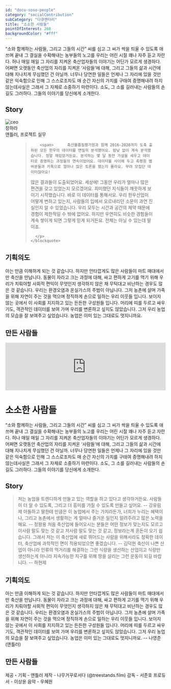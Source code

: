 ```yaml
---
id: "docu-soso-people"
category: "socialContribution"
subCategory: "다큐멘터리"
title: "소소한 사람들"
pointOfInterest: 260
backgroundColor: "#fff"
---
```


“소와 함께하는 사람들, 그리고 그들의 시간”
씨를 심고 그 씨가 싹을 틔울 수 있도록 애쓰며 끝내 그 결실을 수확해내는 농부들의 노고를 우리는 어린 시절 꽤나 자주 듣고 자란다. 허나 매일 매일 그 자리를 지켜온 축산업자들의 이야기는 어딘가 모르게 생경하다. 어쩌면 오랫동안 축산업의 자리를 지켜온 ‘사람들’에 대해, 그리고 그들의 삶과 시간에 대해 지나치게 무심했던 건 아닐까.
너무나 당연한 일들은 언제나 그 자리에 있을 것만 같은 익숙함으로 인해 그 스스로조차도 매 순간 자신의 가치를 구태여 증명해내려 하지 않는데사실은 그래서 그 자체로 소중하기 마련이다. 소도, 그 소를 길러내는 사람들의 손길도 그러하다.
그들의 이야기를 당신에게 소개한다.

## Story

<section className="text-center not-prose mb-8">
   <figcaption className="mt-6 flex items-center justify-center space-x-4 text-left">
      <img
        src="/images/people/chr.jpg"
        alt="ceo"
        className="w-14 h-14 rounded-full"
        loading="lazy"
      />
      <div>
        <div className="text-slate-900 font-semibold dark:text-white">
            장하라
        </div>
        <div className="mt-0.5 text-sm leading-6">앤틀러, 프로젝트 실무</div>
      </div>
    </figcaption>
  <figure className="inline-block">
    <blockquote>
      <p className="mt-6 max-w-3xl mx-auto text-lg inline-block">
    
        <span>      축산물품질평가원과 함께 2016-2020까지 도축 출하된 모든 한우의 데이터를 면밀히 분석했어요. 밤낮 없이 계속 분석했습니다. 정말 재밌었거든요. 분석하는 몇 달 동안 가설을 세우고 데이터로 증명하는 과정들의 연속이었어요. 데이터를 사이에 두고 축평원 멤버분들과 카톡으로 얼마나 많은 토론을 했는지 몰라요. 무려 모집단 데이터잖아요!
많은 결과들이 도출되었어요. 세상에! 그동안 우리가 얼마나 많은 편견을 갖고 있었는지 모르겠어요. 희미했던 지식들이 깨끗하게 보이기 시작했습니다. 바로 이 데이터를 통해서요. 우리 한우산업이 어떻게 변하고 있는지, 사람들의 입에서 오르내리던 소문이 과연 진실인지 알 수 있었습니다. 우리 모두는 시간과 공간의 제약 때문에 경험이 제한적일 수 밖에 없어요. 하지만 우연히도 비슷한 경험들이 계속 쌓이게 되면 그렇게 믿게 되거든요. 전체는 아닐 수 있는데 말이죠. </span>

      </p>
    </blockquote>

  </figure>
</section>

## 기획의도

아는 만큼 이해하게 되는 것 같습니다. 하지만 안타깝게도 많은 사람들이 마트
매대에서만 축산을 만납니다. 동물이 자라고 크는 과정에 대해, 싸고 편하게 고기를
먹기 위해 우리가 치뤄야할 사회적 편익이 무엇인지 생각하지 않은 채 무턱대고
비난하는 경우도 많은 것 같습니다. 우리는 환경오염과 온실가스의 주범이
아닙니다. 그저 농촌에 살며 가족을 위해 자연이 주는 것을 먹으며 정직하게 손으로
일하는 우리 이웃들 입니다. 보이지 않는 곳에서 이 사회를 지지하고 있는 든든한
구성원들 입니다. 머리에 띠를 두르고 싸우기도, 객관적인 데이터를 보여 가며
우리를 변론하고 싶지도 않았습니다. 그저 우리 농업의 모습을 잘 보여주고
싶었습니다. 농업은 이미 있는 그대로도 멋지니까요.

## 만든 사람들

<MadeBy />
<div className="rounded-xl mt-20 relative pb-[56.25%] pt-8 h-0 overflow-hidden">
  <iframe
    className="absolute top-0 left-0 w-full h-full"
    width="100%"
    height="auto"
    src="https://www.youtube.com/embed/RPc3bnRkAvs"
    title="YouTube video player"
    frameBorder="0"
    allow="accelerometer; autoplay; clipboard-write; encrypted-media; gyroscope; picture-in-picture"
    allowFullScreen
  ></iframe>
</div>

# 소소한 사람들

“소와 함께하는 사람들, 그리고 그들의 시간”
씨를 심고 그 씨가 싹을 틔울 수 있도록 애쓰며 끝내 그 결실을 수확해내는 농부들의 노고를 우리는 어린 시절 꽤나 자주 듣고 자란다. 허나 매일 매일 그 자리를 지켜온 축산업자들의 이야기는 어딘가 모르게 생경하다. 어쩌면 오랫동안 축산업의 자리를 지켜온 ‘사람들’에 대해, 그리고 그들의 삶과 시간에 대해 지나치게 무심했던 건 아닐까.
너무나 당연한 일들은 언제나 그 자리에 있을 것만 같은 익숙함으로 인해 그 스스로조차도 매 순간 자신의 가치를 구태여 증명해내려 하지 않는데사실은 그래서 그 자체로 소중하기 마련이다. 소도, 그 소를 길러내는 사람들의 손길도 그러하다.
그들의 이야기를 당신에게 소개한다.

## Story

> 저는 농업을 트렌디하게 만들고 있는 역할을 하고 있다고 생각하거든요. 사람들이 더 알 수 있도록, 그리고 더 흥미를 가질 수 있도록 만들고 싶어요. -- 강유림
> 제 아들하고 딸한테 만큼은 이 농업에서 주는 가치라든가, 너희가 누리는 혜택이나, 그리고 농촌에서 생활하는 게 얼마나 즐거운 일인지 알려주려고 많은 노력을 해요. -- 정왕용
> 처음 축산업에 들어오시는 분들은 어떤 정보가 맞는지도 모르고 이사람 말도 맞는 것 같고 저사람 말도 맞는 것 같고, 정보라는게 혼돈이 오기 쉽습니다. 그래서 저는 이 축산업에 새로 뛰어드는 사람을 위해서라도 정확한 데이터, 축산업에 과학적인 면이 적용되었으면 좋겠습니다. -- 김덕현
> 축산이 나쁜 산업이 아니라 인류의 먹거리를 해결하는 그런 식량을 생산하는 산업이고 식량만 생산하는게 아니라 지속가능한 지구를 위해 땅을 살리는 그런 운동이 되길 바랍니다. -- 하현제

## 기획의도

아는 만큼 이해하게 되는 것 같습니다. 하지만 안타깝게도 많은 사람들이 마트 매대에서만 축산을 만납니다. 동물이 자라고 크는 과정에 대해, 싸고 편하게 고기를 먹기 위해 우리가 치뤄야할 사회적 편익이 무엇인지 생각하지 않은 채 무턱대고 비난하는 경우도 많은 것 같습니다. 우리는 환경오염과 온실가스의 주범이 아닙니다. 그저 농촌에 살며 가족을 위해 자연이 주는 것을 먹으며 정직하게 손으로 일하는 우리 이웃들 입니다. 보이지 않는 곳에서 이 사회를 지지하고 있는 든든한 구성원들 입니다. 머리에 띠를 두르고 싸우기도, 객관적인 데이터를 보여 가며 우리를 변론하고 싶지도 않았습니다. 그저 우리 농업의 모습을 잘 보여주고 싶었습니다. 농업은 이미 있는 그대로도 멋지니까요.
-- 나영준(앤틀러)

## 만든 사람들

제공・기획 - 앤틀러
제작 - 나무거꾸로서다 (@treestands.film)
감독 - 서준호
프로듀서 - 이상윤
음악 - 우혜원
